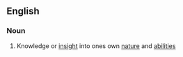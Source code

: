 ==English==

===Noun===
{{wikipedia}}
{{en-noun|sg=[[self]]-[[knowledge]]|-}}

# Knowledge or [[insight]] into ones own [[nature]] and [[ability|abilities]]